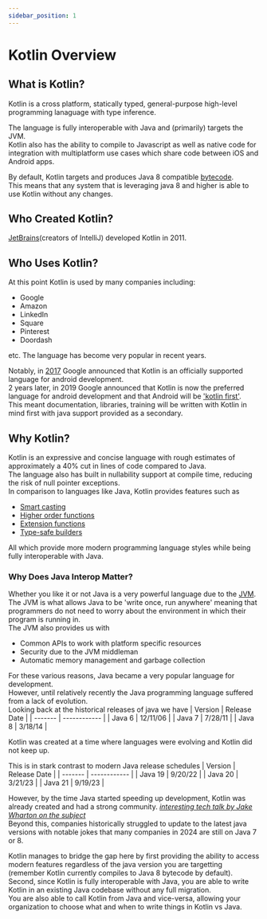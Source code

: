 ```yaml
---
sidebar_position: 1
---
```



# Kotlin Overview

## What is Kotlin?

Kotlin is a cross platform, statically typed, general-purpose high-level programming lanaguage with type inference.  

The language is fully interoperable with Java and (primarily) targets the JVM.  
Kotlin also has the ability to compile to Javascript as well as native code for integration with multiplatform use cases which share code between iOS and Android apps.

By default, Kotlin targets and produces Java 8 compatible [bytecode](https://en.wikipedia.org/wiki/Java_bytecode).  
This means that any system that is leveraging java 8 and higher is able to use Kotlin without any changes.

## Who Created Kotlin?

[JetBrains](https://kotlinlang.org/docs/faq.html#who-develops-kotlin)(creators of IntelliJ) developed Kotlin in 2011.

## Who Uses Kotlin?

At this point Kotlin is used by many companies including:
 - Google
 - Amazon
 - LinkedIn
 - Square
 - Pinterest
 - Doordash 

 etc.  The language has become very popular in recent years.  

 Notably, in [2017](https://android-developers.googleblog.com/2017/05/android-announces-support-for-kotlin.html) Google announced that Kotlin is an officially supported language for android development.  
 2 years later, in 2019 Google announced that Kotlin is now the preferred language for android development and that Android will be ['kotlin first'](https://developer.android.com/kotlin/first).  
 This meant documentation, libraries, training will be written with Kotlin in mind first with java support provided as a secondary. 

 ## Why Kotlin?

Kotlin is an expressive and concise language with rough estimates of approximately a 40% cut in lines of code compared to Java.  
The language also has built in nullability support at compile time, reducing the risk of null pointer exceptions.  
In comparison to languages like Java, Kotlin provides features such as
  - [Smart casting](https://kotlinlang.org/docs/typecasts.html#smart-casts)
  - [Higher order functions](https://kotlinlang.org/docs/lambdas.html)
  - [Extension functions](https://kotlinlang.org/docs/extensions.html)
  - [Type-safe builders](https://kotlinlang.org/docs/type-safe-builders.html)

All which provide more modern programming language styles while being fully interoperable with Java.  

### Why Does Java Interop Matter?

Whether you like it or not Java is a very powerful language due to the [JVM](https://en.wikipedia.org/wiki/Java_virtual_machine).  
The JVM is what allows Java to be 'write once, run anywhere' meaning that programmers do not need to worry about the environment in which their program is running in.  
The JVM also provides us with
 - Common APIs to work with platform specific resources
 - Security due to the JVM middleman
 - Automatic memory management and garbage collection

For these various reasons, Java became a very popular language for development.  
However, until relatively recently the Java programming language suffered from a lack of evolution.  
Looking back at the historical releases of java we have
| Version | Release Date |
| ------- | ------------ |
| Java 6  | 12/11/06     |
| Java 7  | 7/28/11      |
| Java 8  | 3/18/14      |

Kotlin was created at a time where languages were evolving and Kotlin did not keep up.  

This is in stark contrast to modern Java release schedules 
| Version | Release Date |
| ------- | ------------ |
| Java 19  | 9/20/22     |
| Java 20  | 3/21/23     |
| Java 21  | 9/19/23     |

However, by the time Java started speeding up development, Kotlin was already created and had a strong community. [_interesting tech talk by Jake Wharton on the subject_](https://www.youtube.com/watch?v=te3OU9fxC8U)  
Beyond this, companies historically struggled to update to the latest java versions with notable jokes that many companies in 2024 are still on Java 7 or 8.  

Kotlin manages to bridge the gap here by first providing the ability to access modern features regardless of the java version you are targetting (remember Kotlin currently compiles to Java 8 bytecode by default).  
Second, since Kotlin is fully interoperable with Java, you are able to write Kotlin in an existing Java codebase without any full migration.  
You are also able to call Kotlin from Java and vice-versa, allowing your organization to choose what and when to write things in Kotlin vs Java.